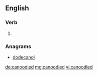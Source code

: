 ==English==

===Verb===
{{head|en}}

# {{en-past of|canoodle}}

===Anagrams===
* [[dodecanol#English|dodecanol]]

[[de:canoodled]]
[[mg:canoodled]]
[[vi:canoodled]]
